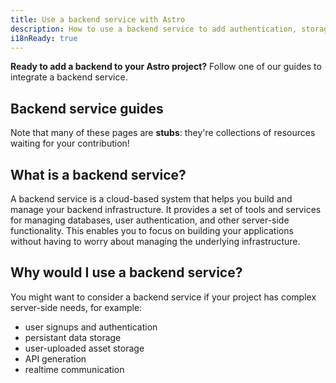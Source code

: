 ```yaml
---
title: Use a backend service with Astro
description: How to use a backend service to add authentication, storage and data
i18nReady: true
---
```


**Ready to add a backend to your Astro project?** Follow one of our guides to integrate a backend service.

## Backend service guides

<BackendGuidesNav />

Note that many of these pages are **stubs**: they're collections of resources waiting for your contribution!

## What is a backend service?

A backend service is a cloud-based system that helps you build and manage your backend infrastructure. It provides a set of tools and services for managing databases, user authentication, and other server-side functionality. This enables you to focus on building your applications without having to worry about managing the underlying infrastructure.

## Why would I use a backend service?

You might want to consider a backend service if your project has complex server-side needs, for example:
- user signups and authentication
- persistant data storage
- user-uploaded asset storage
- API generation
- realtime communication
